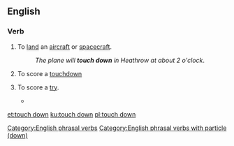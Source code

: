 {{also|touchdown}}
==English==

===Verb===
{{en-verb|head=[[touch]] [[down]]|touches down|touching down|touched down}}

# {{label|en|aviation}} To [[land]] an [[aircraft]] or [[spacecraft]].
#: ''The plane will '''touch down''' in Heathrow at about 2 o'clock''.
# {{label|en|American football}} To score a [[touchdown]]
# {{label|en|rugby}} To score a [[try]].
#* {{quote-journal
|date=September 18, 2011
|author=Ben Dirs
|title=Rugby World Cup 2011: England 41-10 Georgia
|work=BBC Sport
|url=http://news.bbc.co.uk/sport2/hi/rugby_union/14959055.stm
|page=
|passage=Centre Shontayne Hape scored two tries for England before the break, while Georgia number eight Dimitri Basilaia '''touched down''' to make it 17-10 at half-time.}}

[[Category:English phrasal verbs]]
[[Category:English phrasal verbs with particle (down)]]

[[et:touch down]]
[[ku:touch down]]
[[pl:touch down]]